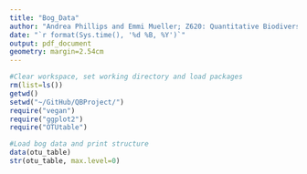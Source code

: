 ```yaml
---
title: "Bog_Data"
author: "Andrea Phillips and Emmi Mueller; Z620: Quantitative Biodiversity, Indiana University"
date: "`r format(Sys.time(), '%d %B, %Y')`"
output: pdf_document
geometry: margin=2.54cm
---
```

```r
#Clear workspace, set working directory and load packages
rm(list=ls())
getwd()
setwd("~/GitHub/QBProject/")
require("vegan")
require("ggplot2")
require("OTUtable")
```

```r
#Load bog data and print structure
data(otu_table)
str(otu_table, max.level=0)
```

